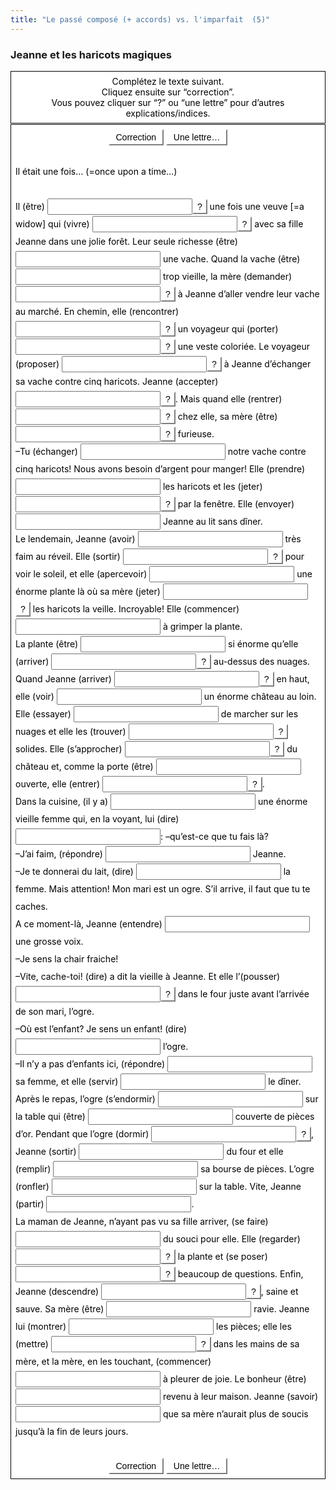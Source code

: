 ```yaml
---
title: "Le passé composé (+ accords) vs. l'imparfait  (5)"
---
```


### Jeanne et les haricots magiques

<body onload="StartUp()" id="TheBody">


<div id="InstructionsDiv" class="StdDiv">
  <div id="Instructions">Compl&#x00e9;tez le texte suivant. <br>Cliquez ensuite sur "correction". <br>Vous pouvez cliquer sur "?" ou "une lettre" pour d'autres explications/indices.</div>
</div>



<div id="MainDiv" class="StdDiv">


<button id="CheckButton1" class="FuncButton" onmouseover="FuncBtnOver(this)" onfocus="FuncBtnOver(this)" onmouseout="FuncBtnOut(this)" onblur="FuncBtnOut(this)" onmousedown="FuncBtnDown(this)" onmouseup="FuncBtnOut(this)" onclick="CheckAnswers()">&nbsp;Correction&nbsp;</button>


<button class="FuncButton" onmouseover="FuncBtnOver(this)" onfocus="FuncBtnOver(this)" onmouseout="FuncBtnOut(this)" onblur="FuncBtnOut(this)" onmousedown="FuncBtnDown(this)" onmouseup="FuncBtnOut(this)" onclick="ShowHint()">&nbsp;Une lettre...&nbsp;</button>


 
 
<div id="ClozeDiv">
<form id="Cloze" method="post" action="" onsubmit="return false;">
<div class="ClozeBody">
Il &#x00e9;tait une fois&#x2026; (=once upon a time&#x2026;)<br /><br />Il (&#x00ea;tre) <span class="GapSpan" id="GapSpan0"><input type="text" class="GapBox" id="Gap0" onfocus="TrackFocus(0)" onblur="LeaveGap()" size="24" ></input><button style="line-height: 1.0" class="FuncButton" onfocus="FuncBtnOver(this)" onblur="FuncBtnOut(this)" onmouseover="FuncBtnOver(this)" onmouseout="FuncBtnOut(this)" onmousedown="FuncBtnDown(this)" onmouseup="FuncBtnOut(this)" onclick="ShowClue(0)">?</button></span> une fois une veuve [=a widow] qui (vivre) <span class="GapSpan" id="GapSpan1"><input type="text" class="GapBox" id="Gap1" onfocus="TrackFocus(1)" onblur="LeaveGap()" size="24" ></input><button style="line-height: 1.0" class="FuncButton" onfocus="FuncBtnOver(this)" onblur="FuncBtnOut(this)" onmouseover="FuncBtnOver(this)" onmouseout="FuncBtnOut(this)" onmousedown="FuncBtnDown(this)" onmouseup="FuncBtnOut(this)" onclick="ShowClue(1)">?</button></span> avec sa fille Jeanne dans une jolie for&#x00ea;t. Leur seule richesse (&#x00ea;tre) <span class="GapSpan" id="GapSpan2"><input type="text" class="GapBox" id="Gap2" onfocus="TrackFocus(2)" onblur="LeaveGap()" size="24" ></input></span> une vache. Quand la vache (&#x00ea;tre) <span class="GapSpan" id="GapSpan3"><input type="text" class="GapBox" id="Gap3" onfocus="TrackFocus(3)" onblur="LeaveGap()" size="24" ></input></span> trop vieille, la m&#x00e8;re (demander) <span class="GapSpan" id="GapSpan4"><input type="text" class="GapBox" id="Gap4" onfocus="TrackFocus(4)" onblur="LeaveGap()" size="24" ></input><button style="line-height: 1.0" class="FuncButton" onfocus="FuncBtnOver(this)" onblur="FuncBtnOut(this)" onmouseover="FuncBtnOver(this)" onmouseout="FuncBtnOut(this)" onmousedown="FuncBtnDown(this)" onmouseup="FuncBtnOut(this)" onclick="ShowClue(4)">?</button></span> &#x00e0; Jeanne d&#x2019;aller vendre leur vache au march&#x00e9;. En chemin, elle (rencontrer) <span class="GapSpan" id="GapSpan5"><input type="text" class="GapBox" id="Gap5" onfocus="TrackFocus(5)" onblur="LeaveGap()" size="24" ></input><button style="line-height: 1.0" class="FuncButton" onfocus="FuncBtnOver(this)" onblur="FuncBtnOut(this)" onmouseover="FuncBtnOver(this)" onmouseout="FuncBtnOut(this)" onmousedown="FuncBtnDown(this)" onmouseup="FuncBtnOut(this)" onclick="ShowClue(5)">?</button></span> un voyageur qui (porter) <span class="GapSpan" id="GapSpan6"><input type="text" class="GapBox" id="Gap6" onfocus="TrackFocus(6)" onblur="LeaveGap()" size="24" ></input><button style="line-height: 1.0" class="FuncButton" onfocus="FuncBtnOver(this)" onblur="FuncBtnOut(this)" onmouseover="FuncBtnOver(this)" onmouseout="FuncBtnOut(this)" onmousedown="FuncBtnDown(this)" onmouseup="FuncBtnOut(this)" onclick="ShowClue(6)">?</button></span> une veste colori&#x00e9;e. Le voyageur (proposer) <span class="GapSpan" id="GapSpan7"><input type="text" class="GapBox" id="Gap7" onfocus="TrackFocus(7)" onblur="LeaveGap()" size="24" ></input><button style="line-height: 1.0" class="FuncButton" onfocus="FuncBtnOver(this)" onblur="FuncBtnOut(this)" onmouseover="FuncBtnOver(this)" onmouseout="FuncBtnOut(this)" onmousedown="FuncBtnDown(this)" onmouseup="FuncBtnOut(this)" onclick="ShowClue(7)">?</button></span> &#x00e0; Jeanne d'&#x00e9;changer sa vache contre cinq haricots. Jeanne (accepter) <span class="GapSpan" id="GapSpan8"><input type="text" class="GapBox" id="Gap8" onfocus="TrackFocus(8)" onblur="LeaveGap()" size="24" ></input><button style="line-height: 1.0" class="FuncButton" onfocus="FuncBtnOver(this)" onblur="FuncBtnOut(this)" onmouseover="FuncBtnOver(this)" onmouseout="FuncBtnOut(this)" onmousedown="FuncBtnDown(this)" onmouseup="FuncBtnOut(this)" onclick="ShowClue(8)">?</button></span>. Mais quand elle (rentrer) <span class="GapSpan" id="GapSpan9"><input type="text" class="GapBox" id="Gap9" onfocus="TrackFocus(9)" onblur="LeaveGap()" size="24" ></input><button style="line-height: 1.0" class="FuncButton" onfocus="FuncBtnOver(this)" onblur="FuncBtnOut(this)" onmouseover="FuncBtnOver(this)" onmouseout="FuncBtnOut(this)" onmousedown="FuncBtnDown(this)" onmouseup="FuncBtnOut(this)" onclick="ShowClue(9)">?</button></span> chez elle, sa m&#x00e8;re (&#x00ea;tre) <span class="GapSpan" id="GapSpan10"><input type="text" class="GapBox" id="Gap10" onfocus="TrackFocus(10)" onblur="LeaveGap()" size="24" ></input><button style="line-height: 1.0" class="FuncButton" onfocus="FuncBtnOver(this)" onblur="FuncBtnOut(this)" onmouseover="FuncBtnOver(this)" onmouseout="FuncBtnOut(this)" onmousedown="FuncBtnDown(this)" onmouseup="FuncBtnOut(this)" onclick="ShowClue(10)">?</button></span> furieuse. <br />--Tu (&#x00e9;changer) <span class="GapSpan" id="GapSpan11"><input type="text" class="GapBox" id="Gap11" onfocus="TrackFocus(11)" onblur="LeaveGap()" size="24" ></input></span> notre vache contre cinq haricots! Nous avons besoin d'argent pour manger! Elle (prendre) <span class="GapSpan" id="GapSpan12"><input type="text" class="GapBox" id="Gap12" onfocus="TrackFocus(12)" onblur="LeaveGap()" size="24" ></input></span> les haricots et les (jeter) <span class="GapSpan" id="GapSpan13"><input type="text" class="GapBox" id="Gap13" onfocus="TrackFocus(13)" onblur="LeaveGap()" size="24" ></input><button style="line-height: 1.0" class="FuncButton" onfocus="FuncBtnOver(this)" onblur="FuncBtnOut(this)" onmouseover="FuncBtnOver(this)" onmouseout="FuncBtnOut(this)" onmousedown="FuncBtnDown(this)" onmouseup="FuncBtnOut(this)" onclick="ShowClue(13)">?</button></span> par la fen&#x00ea;tre. Elle (envoyer) <span class="GapSpan" id="GapSpan14"><input type="text" class="GapBox" id="Gap14" onfocus="TrackFocus(14)" onblur="LeaveGap()" size="24" ></input></span> Jeanne au lit sans d&#x00ee;ner. <br />Le lendemain, Jeanne (avoir) <span class="GapSpan" id="GapSpan15"><input type="text" class="GapBox" id="Gap15" onfocus="TrackFocus(15)" onblur="LeaveGap()" size="24" ></input></span> tr&#x00e8;s faim au r&#x00e9;veil. Elle (sortir) <span class="GapSpan" id="GapSpan16"><input type="text" class="GapBox" id="Gap16" onfocus="TrackFocus(16)" onblur="LeaveGap()" size="24" ></input><button style="line-height: 1.0" class="FuncButton" onfocus="FuncBtnOver(this)" onblur="FuncBtnOut(this)" onmouseover="FuncBtnOver(this)" onmouseout="FuncBtnOut(this)" onmousedown="FuncBtnDown(this)" onmouseup="FuncBtnOut(this)" onclick="ShowClue(16)">?</button></span> pour voir le soleil, et elle (apercevoir) <span class="GapSpan" id="GapSpan17"><input type="text" class="GapBox" id="Gap17" onfocus="TrackFocus(17)" onblur="LeaveGap()" size="24" ></input></span> une &#x00e9;norme plante l&#x00e0; o&#x00f9; sa m&#x00e8;re (jeter) <span class="GapSpan" id="GapSpan18"><input type="text" class="GapBox" id="Gap18" onfocus="TrackFocus(18)" onblur="LeaveGap()" size="24" ></input><button style="line-height: 1.0" class="FuncButton" onfocus="FuncBtnOver(this)" onblur="FuncBtnOut(this)" onmouseover="FuncBtnOver(this)" onmouseout="FuncBtnOut(this)" onmousedown="FuncBtnDown(this)" onmouseup="FuncBtnOut(this)" onclick="ShowClue(18)">?</button></span> les haricots la veille. Incroyable! Elle (commencer) <span class="GapSpan" id="GapSpan19"><input type="text" class="GapBox" id="Gap19" onfocus="TrackFocus(19)" onblur="LeaveGap()" size="24" ></input></span> &#x00e0; grimper la plante.<br />La plante (&#x00ea;tre) <span class="GapSpan" id="GapSpan20"><input type="text" class="GapBox" id="Gap20" onfocus="TrackFocus(20)" onblur="LeaveGap()" size="24" ></input></span> si &#x00e9;norme qu'elle (arriver) <span class="GapSpan" id="GapSpan21"><input type="text" class="GapBox" id="Gap21" onfocus="TrackFocus(21)" onblur="LeaveGap()" size="24" ></input><button style="line-height: 1.0" class="FuncButton" onfocus="FuncBtnOver(this)" onblur="FuncBtnOut(this)" onmouseover="FuncBtnOver(this)" onmouseout="FuncBtnOut(this)" onmousedown="FuncBtnDown(this)" onmouseup="FuncBtnOut(this)" onclick="ShowClue(21)">?</button></span> au-dessus des nuages. Quand Jeanne (arriver) <span class="GapSpan" id="GapSpan22"><input type="text" class="GapBox" id="Gap22" onfocus="TrackFocus(22)" onblur="LeaveGap()" size="24" ></input><button style="line-height: 1.0" class="FuncButton" onfocus="FuncBtnOver(this)" onblur="FuncBtnOut(this)" onmouseover="FuncBtnOver(this)" onmouseout="FuncBtnOut(this)" onmousedown="FuncBtnDown(this)" onmouseup="FuncBtnOut(this)" onclick="ShowClue(22)">?</button></span> en haut, elle (voir) <span class="GapSpan" id="GapSpan23"><input type="text" class="GapBox" id="Gap23" onfocus="TrackFocus(23)" onblur="LeaveGap()" size="24" ></input></span> un &#x00e9;norme ch&#x00e2;teau au loin. Elle (essayer) <span class="GapSpan" id="GapSpan24"><input type="text" class="GapBox" id="Gap24" onfocus="TrackFocus(24)" onblur="LeaveGap()" size="24" ></input></span> de marcher sur les nuages et elle les (trouver) <span class="GapSpan" id="GapSpan25"><input type="text" class="GapBox" id="Gap25" onfocus="TrackFocus(25)" onblur="LeaveGap()" size="24" ></input><button style="line-height: 1.0" class="FuncButton" onfocus="FuncBtnOver(this)" onblur="FuncBtnOut(this)" onmouseover="FuncBtnOver(this)" onmouseout="FuncBtnOut(this)" onmousedown="FuncBtnDown(this)" onmouseup="FuncBtnOut(this)" onclick="ShowClue(25)">?</button></span> solides. Elle (s'approcher) <span class="GapSpan" id="GapSpan26"><input type="text" class="GapBox" id="Gap26" onfocus="TrackFocus(26)" onblur="LeaveGap()" size="24" ></input><button style="line-height: 1.0" class="FuncButton" onfocus="FuncBtnOver(this)" onblur="FuncBtnOut(this)" onmouseover="FuncBtnOver(this)" onmouseout="FuncBtnOut(this)" onmousedown="FuncBtnDown(this)" onmouseup="FuncBtnOut(this)" onclick="ShowClue(26)">?</button></span> du ch&#x00e2;teau et, comme la porte (&#x00ea;tre) <span class="GapSpan" id="GapSpan27"><input type="text" class="GapBox" id="Gap27" onfocus="TrackFocus(27)" onblur="LeaveGap()" size="24" ></input></span> ouverte, elle (entrer) <span class="GapSpan" id="GapSpan28"><input type="text" class="GapBox" id="Gap28" onfocus="TrackFocus(28)" onblur="LeaveGap()" size="24" ></input><button style="line-height: 1.0" class="FuncButton" onfocus="FuncBtnOver(this)" onblur="FuncBtnOut(this)" onmouseover="FuncBtnOver(this)" onmouseout="FuncBtnOut(this)" onmousedown="FuncBtnDown(this)" onmouseup="FuncBtnOut(this)" onclick="ShowClue(28)">?</button></span>.<br />Dans la cuisine, (il y a) <span class="GapSpan" id="GapSpan29"><input type="text" class="GapBox" id="Gap29" onfocus="TrackFocus(29)" onblur="LeaveGap()" size="24" ></input></span> une &#x00e9;norme vieille femme qui, en la voyant, lui (dire) <span class="GapSpan" id="GapSpan30"><input type="text" class="GapBox" id="Gap30" onfocus="TrackFocus(30)" onblur="LeaveGap()" size="24" ></input></span>: --qu'est-ce que tu fais l&#x00e0;? <br />--J'ai faim, (r&#x00e9;pondre) <span class="GapSpan" id="GapSpan31"><input type="text" class="GapBox" id="Gap31" onfocus="TrackFocus(31)" onblur="LeaveGap()" size="24" ></input></span> Jeanne.<br />--Je te donnerai du lait, (dire) <span class="GapSpan" id="GapSpan32"><input type="text" class="GapBox" id="Gap32" onfocus="TrackFocus(32)" onblur="LeaveGap()" size="24" ></input></span> la femme. Mais attention! Mon mari est un ogre. S'il arrive, il faut que tu te caches.<br />A ce moment-l&#x00e0;, Jeanne (entendre) <span class="GapSpan" id="GapSpan33"><input type="text" class="GapBox" id="Gap33" onfocus="TrackFocus(33)" onblur="LeaveGap()" size="24" ></input></span> une grosse voix. <br />--Je sens la chair fraiche!<br />--Vite, cache-toi! (dire) a dit la vieille &#x00e0; Jeanne. Et elle l'(pousser) <span class="GapSpan" id="GapSpan34"><input type="text" class="GapBox" id="Gap34" onfocus="TrackFocus(34)" onblur="LeaveGap()" size="24" ></input><button style="line-height: 1.0" class="FuncButton" onfocus="FuncBtnOver(this)" onblur="FuncBtnOut(this)" onmouseover="FuncBtnOver(this)" onmouseout="FuncBtnOut(this)" onmousedown="FuncBtnDown(this)" onmouseup="FuncBtnOut(this)" onclick="ShowClue(34)">?</button></span> dans le four juste avant l'arriv&#x00e9;e de son mari, l'ogre.<br />--O&#x00f9; est l'enfant? Je sens un enfant! (dire) <span class="GapSpan" id="GapSpan35"><input type="text" class="GapBox" id="Gap35" onfocus="TrackFocus(35)" onblur="LeaveGap()" size="24" ></input></span> l'ogre. <br />--Il n'y a pas d'enfants ici, (r&#x00e9;pondre) <span class="GapSpan" id="GapSpan36"><input type="text" class="GapBox" id="Gap36" onfocus="TrackFocus(36)" onblur="LeaveGap()" size="24" ></input></span> sa femme, et elle (servir) <span class="GapSpan" id="GapSpan37"><input type="text" class="GapBox" id="Gap37" onfocus="TrackFocus(37)" onblur="LeaveGap()" size="24" ></input></span> le d&#x00ee;ner. Apr&#x00e8;s le repas, l'ogre (s'endormir) <span class="GapSpan" id="GapSpan38"><input type="text" class="GapBox" id="Gap38" onfocus="TrackFocus(38)" onblur="LeaveGap()" size="24" ></input></span> sur la table qui (&#x00ea;tre) <span class="GapSpan" id="GapSpan39"><input type="text" class="GapBox" id="Gap39" onfocus="TrackFocus(39)" onblur="LeaveGap()" size="24" ></input></span> couverte de pi&#x00e8;ces d'or. Pendant que l'ogre (dormir) <span class="GapSpan" id="GapSpan40"><input type="text" class="GapBox" id="Gap40" onfocus="TrackFocus(40)" onblur="LeaveGap()" size="24" ></input><button style="line-height: 1.0" class="FuncButton" onfocus="FuncBtnOver(this)" onblur="FuncBtnOut(this)" onmouseover="FuncBtnOver(this)" onmouseout="FuncBtnOut(this)" onmousedown="FuncBtnDown(this)" onmouseup="FuncBtnOut(this)" onclick="ShowClue(40)">?</button></span>, Jeanne (sortir) <span class="GapSpan" id="GapSpan41"><input type="text" class="GapBox" id="Gap41" onfocus="TrackFocus(41)" onblur="LeaveGap()" size="24" ></input></span> du four et elle (remplir) <span class="GapSpan" id="GapSpan42"><input type="text" class="GapBox" id="Gap42" onfocus="TrackFocus(42)" onblur="LeaveGap()" size="24" ></input></span> sa bourse de pi&#x00e8;ces. L'ogre (ronfler) <span class="GapSpan" id="GapSpan43"><input type="text" class="GapBox" id="Gap43" onfocus="TrackFocus(43)" onblur="LeaveGap()" size="24" ></input></span> sur la table. Vite, Jeanne (partir) <span class="GapSpan" id="GapSpan44"><input type="text" class="GapBox" id="Gap44" onfocus="TrackFocus(44)" onblur="LeaveGap()" size="24" ></input></span>.<br />La maman de Jeanne, n'ayant pas vu sa fille arriver, (se faire) <span class="GapSpan" id="GapSpan45"><input type="text" class="GapBox" id="Gap45" onfocus="TrackFocus(45)" onblur="LeaveGap()" size="24" ></input></span> du souci pour elle. Elle (regarder) <span class="GapSpan" id="GapSpan46"><input type="text" class="GapBox" id="Gap46" onfocus="TrackFocus(46)" onblur="LeaveGap()" size="24" ></input><button style="line-height: 1.0" class="FuncButton" onfocus="FuncBtnOver(this)" onblur="FuncBtnOut(this)" onmouseover="FuncBtnOver(this)" onmouseout="FuncBtnOut(this)" onmousedown="FuncBtnDown(this)" onmouseup="FuncBtnOut(this)" onclick="ShowClue(46)">?</button></span> la plante et (se poser) <span class="GapSpan" id="GapSpan47"><input type="text" class="GapBox" id="Gap47" onfocus="TrackFocus(47)" onblur="LeaveGap()" size="24" ></input><button style="line-height: 1.0" class="FuncButton" onfocus="FuncBtnOver(this)" onblur="FuncBtnOut(this)" onmouseover="FuncBtnOver(this)" onmouseout="FuncBtnOut(this)" onmousedown="FuncBtnDown(this)" onmouseup="FuncBtnOut(this)" onclick="ShowClue(47)">?</button></span> beaucoup de questions. Enfin, Jeanne (descendre) <span class="GapSpan" id="GapSpan48"><input type="text" class="GapBox" id="Gap48" onfocus="TrackFocus(48)" onblur="LeaveGap()" size="24" ></input><button style="line-height: 1.0" class="FuncButton" onfocus="FuncBtnOver(this)" onblur="FuncBtnOut(this)" onmouseover="FuncBtnOver(this)" onmouseout="FuncBtnOut(this)" onmousedown="FuncBtnDown(this)" onmouseup="FuncBtnOut(this)" onclick="ShowClue(48)">?</button></span>, saine et sauve. Sa m&#x00e8;re (&#x00ea;tre) <span class="GapSpan" id="GapSpan49"><input type="text" class="GapBox" id="Gap49" onfocus="TrackFocus(49)" onblur="LeaveGap()" size="24" ></input></span> ravie. Jeanne lui (montrer) <span class="GapSpan" id="GapSpan50"><input type="text" class="GapBox" id="Gap50" onfocus="TrackFocus(50)" onblur="LeaveGap()" size="24" ></input></span> les pi&#x00e8;ces; elle les (mettre) <span class="GapSpan" id="GapSpan51"><input type="text" class="GapBox" id="Gap51" onfocus="TrackFocus(51)" onblur="LeaveGap()" size="24" ></input><button style="line-height: 1.0" class="FuncButton" onfocus="FuncBtnOver(this)" onblur="FuncBtnOut(this)" onmouseover="FuncBtnOver(this)" onmouseout="FuncBtnOut(this)" onmousedown="FuncBtnDown(this)" onmouseup="FuncBtnOut(this)" onclick="ShowClue(51)">?</button></span> dans les mains de sa m&#x00e8;re, et la m&#x00e8;re, en les touchant, (commencer) <span class="GapSpan" id="GapSpan52"><input type="text" class="GapBox" id="Gap52" onfocus="TrackFocus(52)" onblur="LeaveGap()" size="24" ></input></span> &#x00e0; pleurer de joie. Le bonheur (&#x00ea;tre) <span class="GapSpan" id="GapSpan53"><input type="text" class="GapBox" id="Gap53" onfocus="TrackFocus(53)" onblur="LeaveGap()" size="24" ></input></span> revenu &#x00e0; leur maison. Jeanne (savoir) <span class="GapSpan" id="GapSpan54"><input type="text" class="GapBox" id="Gap54" onfocus="TrackFocus(54)" onblur="LeaveGap()" size="24" ></input></span> que sa m&#x00e8;re n'aurait plus de soucis jusqu'&#x00e0; la fin de leurs jours. <br />

</div>
</form>
</div>


<div class="Keypad" id="CharacterKeypad">
<button onclick="TypeChars('\u00e0'); return false;">&#x00e0;</button><button onclick="TypeChars(' '); return false;"> </button><button onclick="TypeChars('\u00e7'); return false;">&#x00e7;</button><button onclick="TypeChars(' '); return false;"> </button><button onclick="TypeChars('\u00e9'); return false;">&#x00e9;</button><button onclick="TypeChars(' '); return false;"> </button><button onclick="TypeChars('\u00ea'); return false;">&#x00ea;</button><button onclick="TypeChars(' '); return false;"> </button><button onclick="TypeChars('\u00e8'); return false;">&#x00e8;</button><button onclick="TypeChars(' '); return false;"> </button><button onclick="TypeChars('\u00eb'); return false;">&#x00eb;</button><button onclick="TypeChars(' '); return false;"> </button><button onclick="TypeChars('\u00f9'); return false;">&#x00f9;</button><button onclick="TypeChars(' '); return false;"> </button><button onclick="TypeChars('\u00f4'); return false;">&#x00f4;</button><button onclick="TypeChars(' '); return false;"> </button><button onclick="TypeChars('\u00c0'); return false;">&#x00c0;</button><button onclick="TypeChars(' '); return false;"> </button><button onclick="TypeChars('\u00c7'); return false;">&#x00c7;</button><button onclick="TypeChars(' '); return false;"> </button><button onclick="TypeChars('\u00c9'); return false;">&#x00c9;</button><button onclick="TypeChars(' '); return false;"> </button><button onclick="TypeChars('\u00ca'); return false;">&#x00ca;</button>

</div>


<button id="CheckButton2" class="FuncButton" onmouseover="FuncBtnOver(this)" onfocus="FuncBtnOver(this)" onmouseout="FuncBtnOut(this)" onblur="FuncBtnOut(this)" onmousedown="FuncBtnDown(this)" onmouseup="FuncBtnOut(this)" onclick="CheckAnswers()">&nbsp;Correction&nbsp;</button>


<button class="FuncButton" onmouseover="FuncBtnOver(this)" onfocus="FuncBtnOver(this)" onmouseout="FuncBtnOut(this)" onblur="FuncBtnOut(this)" onmousedown="FuncBtnDown(this)" onmouseup="FuncBtnOut(this)" onclick="ShowHint()">&nbsp;Une lettre...&nbsp;</button>


</div>



<div class="Feedback" id="FeedbackDiv">
<div class="FeedbackText" id="FeedbackContent"></div>

<button id="FeedbackOKButton" class="FuncButton" onfocus="FuncBtnOver(this)" onblur="FuncBtnOut(this)" onmouseover="FuncBtnOver(this)" onmouseout="FuncBtnOut(this)" onmousedown="FuncBtnDown(this)" onmouseup="FuncBtnOut(this)" onclick="HideFeedback(); return false;">&nbsp;OK&nbsp;</button>
</div>

<!-- BeginBottomNavButtons -->



<!-- EndBottomNavButtons -->

<!-- BeginSubmissionForm -->

<!-- EndSubmissionForm -->

</body>

<!-- Made with executable version Java Hot Potatoes Beta 6.1.0.2 -->

<!-- The following insertion allows you to add your own code directly to this head tag from the configuration screen -->



<style type="text/css">


/* This is the CSS stylesheet used in the exercise. */
/* Elements in square brackets are replaced by data based on configuration settings when the exercise is built. */

/* BeginCorePageCSS */

/* Made with executable version Java Hot Potatoes 6.1.0.2 */


/* Hack to hide a nested Quicktime player from IE, which can't handle it. */
* html object.MediaPlayerNotForIE {
	display: none;
}


p{
	text-align: left;
	margin: 0px;
	font-size: 100%;
}

table,div,span,td{
	font-size: 100%;
	color: #000000;
}

div.Titles{
	padding: 0.5em;;
	text-align: center;
	color: #000000;
}

button{
	font-family: Geneva,Arial;
	font-size: 100%;
	display: inline;
}

.ExerciseTitle{
	font-size: 140%;
	color: #000000;
}

.ExerciseSubtitle{
	font-size: 120%;
	color: #000000;
}

div.StdDiv{
	background-color: #ffffff;
	text-align: center;
	font-size: 100%;
	color: #000000;
	padding: 0.5em;
	border-style: solid;
	border-width: 1px 1px 1px 1px;
	border-color: #000000;
	margin-bottom: 1px;
}

/* EndCorePageCSS */

.RTLText{
	text-align: right;
	font-size: 150%;
	direction: rtl;
	font-family: "Simplified Arabic", "Traditional Arabic", "Times New Roman", Geneva,Arial; 
}

.CentredRTLText{
	text-align: center;
	font-size: 150%;
	direction: rtl;
	font-family: "Simplified Arabic", "Traditional Arabic", "Times New Roman", Geneva,Arial; 
}

button p.RTLText{
	text-align: center;
}

.RTLGapBox{
	text-align: right;
	font-size: 150%;
	direction: rtl;
	font-family: "Times New Roman", Geneva,Arial;
}

.Guess{
	font-weight: bold;
}

.CorrectAnswer{
	font-weight: bold;
}

div#Timer{
	padding: 0.25em;
	margin-left: auto;
	margin-right: auto;
	text-align: center;
	color: #000000;
}

span#TimerText{
	padding: 0.25em;
	border-width: 1px;
	border-style: solid;
	font-weight: bold;
	display: none;
	color: #000000;
}

span.Instructions{

}

div.ExerciseText{

}

.FeedbackText, .FeedbackText span.CorrectAnswer, .FeedbackText span.Guess, .FeedbackText span.Answer{
	color: #000000;
}

.LeftItem{
	font-size: 100%;
	color: #000000;
	text-align: left;
}

.RightItem{
	font-weight: bold;
	font-size: 100%;
	color: #000000;
}

span.CorrectMark{

}

input, textarea{
	font-family: Geneva,Arial;
	font-size: 120%;
}

select{
	font-size: 100%;
}

div.Feedback {
	background-color: #ffffff;
	left: 33%;
	width: 34%;
	top: 33%;
	z-index: 1;
	border-style: solid;
	border-width: 1px;
	padding: 5px;
	text-align: center;
	color: #000000;
	position: absolute;
	display: none;
	font-size: 100%;
}




div.ExerciseDiv{
	color: #000000;
}

/* JMatch flashcard styles */
table.FlashcardTable{
	background-color: transparent;
	color: #000000;
	border-color: #000000;
	margin-left: 5%;
	margin-right: 5%;
	margin-top: 2em;
	margin-bottom: 2em;
	width: 90%;
	position: relative;
	text-align: center;
	padding: 0px;
}

table.FlashcardTable tr{
	border-style: none;
	margin: 0px;
	padding: 0px;
	background-color: #ffffff;
}

table.FlashcardTable td.Showing{
	font-size: 140%;
	text-align: center;
	width: 50%;
	display: table-cell;
	padding: 2em;
	margin: 0px;
	border-style: solid;
	border-width: 1px;
	color: #000000;
	background-color: #ffffff;
}

table.FlashcardTable td.Hidden{
	display: none;
}

/* JMix styles */
div#SegmentDiv{
	margin-top: 2em;
	margin-bottom: 2em;
	text-align: center;
}

a.ExSegment{
	font-size: 120%;
	font-weight: bold;
	text-decoration: none;
	color: #000000;
}

span.RemainingWordList{
	font-style: italic;
}

div.DropLine {
	position: absolute;
	text-align: center;
	border-bottom-style: solid;
	border-bottom-width: 1px;
	border-bottom-color: #000000;
	width: 80%;
}

/* JCloze styles */

.ClozeWordList{
	text-align: center;
	font-weight: bold;
}

div.ClozeBody{
	text-align: left;
	margin-top: 2em;
	margin-bottom: 2em;
	line-height: 2.0
}

span.GapSpan{
	font-weight: bold;
}

/* JCross styles */

table.CrosswordGrid{
	margin: auto auto 1em auto;
	border-collapse: collapse;
	padding: 0px;
	background-color: #000000;
}

table.CrosswordGrid tbody tr td{
	width: 1.5em;
	height: 1.5em;
	text-align: center;
	vertical-align: middle;
	font-size: 140%;
	padding: 1px;
	margin: 0px;
	border-style: solid;
	border-width: 1px;
	border-color: #000000;
	color: #000000;
}

table.CrosswordGrid span{
	color: #000000;
}

table.CrosswordGrid td.BlankCell{
	background-color: #000000;
	color: #000000;
}

table.CrosswordGrid td.LetterOnlyCell{
	text-align: center;
	vertical-align: middle;
	background-color: #ffffff;
	color: #000000;
	font-weight: bold;
}

table.CrosswordGrid td.NumLetterCell{
	text-align: left;
	vertical-align: top;
	background-color: #ffffff;
	color: #000000;
	padding: 1px;
	font-weight: bold;
}

.NumLetterCellText{
	cursor: pointer;
	color: #000000;
}

.GridNum{
	vertical-align: super;
	font-size: 66%;
	font-weight: bold;
	text-decoration: none;
	color: #000000;
}

.GridNum:hover, .GridNum:visited{
	color: #000000;
}

table#Clues{
	margin: auto;
	vertical-align: top;
}

table#Clues td{
	vertical-align: top;
}

table.ClueList{
  margin: auto;
}

td.ClueNum{
	text-align: right;
	font-weight: bold;
	vertical-align: top;
}

td.Clue{
	text-align: left;
}

div#ClueEntry{
	text-align: left;
	margin-bottom: 1em;
}

/* Keypad styles */

div.Keypad{
	text-align: center;
	display: none; /* initially hidden, shown if needed */
	margin-bottom: 0.5em;
}

div.Keypad button{
	font-family: Geneva,Arial;
	font-size: 120%;
	background-color: #ffffff;
	color: #000000;
	width: 2em;
}

/* JQuiz styles */

div.QuestionNavigation{
	text-align: center;
}

.QNum{
	margin: 0em 1em 0.5em 1em;
	font-weight: bold;
	vertical-align: middle;
}

textarea{
	font-family: Geneva,Arial;
}

.QuestionText{
	text-align: left;
	margin: 0px;
	font-size: 100%;
}

.Answer{
	font-size: 120%;
	letter-spacing: 0.1em;
}

.PartialAnswer{
	font-size: 120%;
	letter-spacing: 0.1em;
	color: #000000;
}

.Highlight{
	color: #000000;
	background-color: #ffff00;
	font-weight: bold;
	font-size: 120%;
}

ol.QuizQuestions{
	text-align: left;
	list-style-type: none;
}

li.QuizQuestion{
	padding: 1em;
	border-style: solid;
	border-width: 0px 0px 1px 0px;
}

ol.MCAnswers{
	text-align: left;
	list-style-type: upper-alpha;
	padding: 1em;
}

ol.MCAnswers li{
	margin-bottom: 1em;
}

ol.MSelAnswers{
	text-align: left;
	list-style-type: lower-alpha;
	padding: 1em;
}

div.ShortAnswer{
	padding: 1em;
}

.FuncButton {
	text-align: center;
	border-style: solid;

	border-left-color: #ffffff;
	border-top-color: #ffffff;
	border-right-color: #7f7f7f;
	border-bottom-color: #7f7f7f;
	color: #000000;
	background-color: #ffffff;

	border-width: 2px;
	padding: 3px 6px 3px 6px;
	cursor: pointer;
}

.FuncButtonUp {
	color: #ffffff;
	text-align: center;
	border-style: solid;

	border-left-color: #ffffff;
	border-top-color: #ffffff;
	border-right-color: #7f7f7f;
	border-bottom-color: #7f7f7f;

	background-color: #000000;
	color: #ffffff;
	border-width: 2px;
	padding: 3px 6px 3px 6px;
	cursor: pointer;
}

.FuncButtonDown {
	color: #ffffff;
	text-align: center;
	border-style: solid;

	border-left-color: #7f7f7f;
	border-top-color: #7f7f7f;
	border-right-color: #ffffff;
	border-bottom-color: #ffffff;
	background-color: #000000;
	color: #ffffff;

	border-width: 2px;
	padding: 3px 6px 3px 6px;
	cursor: pointer;
}

/*BeginNavBarStyle*/

div.NavButtonBar{
	background-color: #ffffff;
	text-align: center;
	margin: 2px 0px 2px 0px;
	clear: both;
	font-size: 100%;
}

.NavButton {
	border-style: solid;
	
	border-left-color: #ffffff;
	border-top-color: #ffffff;
	border-right-color: #7f7f7f;
	border-bottom-color: #7f7f7f;
	background-color: #ffffff;
	color: #000000;

	border-width: 2px;
	cursor: pointer;	
}

.NavButtonUp {
	border-style: solid;

	border-left-color: #ffffff;
	border-top-color: #ffffff;
	border-right-color: #7f7f7f;
	border-bottom-color: #7f7f7f;
	color: #ffffff;
	background-color: #000000;

	border-width: 2px;
	cursor: pointer;	
}

.NavButtonDown {
	border-style: solid;

	border-left-color: #7f7f7f;
	border-top-color: #7f7f7f;
	border-right-color: #ffffff;
	border-bottom-color: #ffffff;
	color: #ffffff;
	background-color: #000000;

	border-width: 2px;
	cursor: pointer;	
}

/*EndNavBarStyle*/

a{
	color: #0000ff;
}

a:visited{
	color: #ff00ff;
}

a:hover{
	color: #0000ff;
}

div.CardStyle {
	position: absolute;
	font-family: Geneva,Arial;
	font-size: 100%;
	padding: 5px;
	border-style: solid;
	border-width: 1px;
	color: #000000;
	background-color: #ffffff;
	left: -50px;
	top: -50px;
	overflow: visible;
}

.rtl{
	text-align: right;
	font-size: 140%;
}


</style>

<script type="text/javascript">

//<![CDATA[

<!--




function Client(){
//if not a DOM browser, hopeless
	this.min = false; if (document.getElementById){this.min = true;};

	this.ua = navigator.userAgent;
	this.name = navigator.appName;
	this.ver = navigator.appVersion;  

//Get data about the browser
	this.mac = (this.ver.indexOf('Mac') != -1);
	this.win = (this.ver.indexOf('Windows') != -1);

//Look for Gecko
	this.gecko = (this.ua.indexOf('Gecko') > 1);
	if (this.gecko){
		this.geckoVer = parseInt(this.ua.substring(this.ua.indexOf('Gecko')+6, this.ua.length));
		if (this.geckoVer < 20020000){this.min = false;}
	}
	
//Look for Firebird
	this.firebird = (this.ua.indexOf('Firebird') > 1);
	
//Look for Safari
	this.safari = (this.ua.indexOf('Safari') > 1);
	if (this.safari){
		this.gecko = false;
	}
	
//Look for IE
	this.ie = (this.ua.indexOf('MSIE') > 0);
	if (this.ie){
		this.ieVer = parseFloat(this.ua.substring(this.ua.indexOf('MSIE')+5, this.ua.length));
		if (this.ieVer < 5.5){this.min = false;}
	}
	
//Look for Opera
	this.opera = (this.ua.indexOf('Opera') > 0);
	if (this.opera){
		this.operaVer = parseFloat(this.ua.substring(this.ua.indexOf('Opera')+6, this.ua.length));
		if (this.operaVer < 7.04){this.min = false;}
	}
	if (this.min == false){
		alert('Your browser may not be able to handle this page.');
	}
	
//Special case for the horrible ie5mac
	this.ie5mac = (this.ie&&this.mac&&(this.ieVer<6));
}

var C = new Client();

//for (prop in C){
//	alert(prop + ': ' + C[prop]);
//}



//CODE FOR HANDLING NAV BUTTONS AND FUNCTION BUTTONS

//[strNavBarJS]
function NavBtnOver(Btn){
	if (Btn.className != 'NavButtonDown'){Btn.className = 'NavButtonUp';}
}

function NavBtnOut(Btn){
	Btn.className = 'NavButton';
}

function NavBtnDown(Btn){
	Btn.className = 'NavButtonDown';
}
//[/strNavBarJS]

function FuncBtnOver(Btn){
	if (Btn.className != 'FuncButtonDown'){Btn.className = 'FuncButtonUp';}
}

function FuncBtnOut(Btn){
	Btn.className = 'FuncButton';
}

function FuncBtnDown(Btn){
	Btn.className = 'FuncButtonDown';
}

function FocusAButton(){
	if (document.getElementById('CheckButton1') != null){
		document.getElementById('CheckButton1').focus();
	}
	else{
		if (document.getElementById('CheckButton2') != null){
			document.getElementById('CheckButton2').focus();
		}
		else{
			document.getElementsByTagName('button')[0].focus();
		}
	}
}




//CODE FOR HANDLING DISPLAY OF POPUP FEEDBACK BOX

var topZ = 1000;

function ShowMessage(Feedback){
	var Output = Feedback + '<br /><br />';
	document.getElementById('FeedbackContent').innerHTML = Output;
	var FDiv = document.getElementById('FeedbackDiv');
	topZ++;
	FDiv.style.zIndex = topZ;
	FDiv.style.top = TopSettingWithScrollOffset(30) + 'px';

	FDiv.style.display = 'block';

	ShowElements(false, 'input');
	ShowElements(false, 'select');
	ShowElements(false, 'object');
	ShowElements(true, 'object', 'FeedbackContent');

//Focus the OK button
	setTimeout("document.getElementById('FeedbackOKButton').focus()", 50);
	
//
}

function ShowElements(Show, TagName, ContainerToReverse){
// added third argument to allow objects in the feedback box to appear
//IE bug -- hide all the form elements that will show through the popup
//FF on Mac bug : doesn't redisplay objects whose visibility is set to visible
//unless the object's display property is changed

	//get container object (by Id passed in, or use document otherwise)
	TopNode = document.getElementById(ContainerToReverse);
	var Els;
	if (TopNode != null) {
		Els = TopNode.getElementsByTagName(TagName);
	} else {
		Els = document.getElementsByTagName(TagName);
	}

	for (var i=0; i<Els.length; i++){
		if (TagName == "object") {
			//manipulate object elements in all browsers
			if (Show == true){
				Els[i+0].style.visibility = 'visible';
				//get Mac FireFox to manipulate display, to force screen redraw
				if (C.mac && C.gecko) {Els[i+0].style.display = '';}
			}
			else{
				Els[i+0].style.visibility = 'hidden';
				if (C.mac && C.gecko) {Els[i+0].style.display = 'none';}
			}
		} 
		else {
			// tagName is either input or select (that is, Form Elements)
			// ie6 has a problem with Form elements, so manipulate those
			if (C.ie) {
				if (C.ieVer < 7) {
					if (Show == true){
						Els[i+0].style.visibility = 'visible';
					}
					else{
						Els[i+0].style.visibility = 'hidden';
					}
				}
			}
		}
	}
}



function HideFeedback(){
	document.getElementById('FeedbackDiv').style.display = 'none';
	ShowElements(true, 'input');
	ShowElements(true, 'select');
	ShowElements(true, 'object');
	if (Finished == true){
		Finish();
	}
}


//GENERAL UTILITY FUNCTIONS AND VARIABLES

//PAGE DIMENSION FUNCTIONS
function PageDim(){
//Get the page width and height
	this.W = 600;
	this.H = 400;
	this.W = document.getElementsByTagName('body')[0].clientWidth;
	this.H = document.getElementsByTagName('body')[0].clientHeight;
}

var pg = null;

function GetPageXY(El) {
	var XY = {x: 0, y: 0};
	while(El){
		XY.x += El.offsetLeft;
		XY.y += El.offsetTop;
		El = El.offsetParent;
	}
	return XY;
}

function GetScrollTop(){
	if (typeof(window.pageYOffset) == 'number'){
		return window.pageYOffset;
	}
	else{
		if ((document.body)&&(document.body.scrollTop)){
			return document.body.scrollTop;
		}
		else{
			if ((document.documentElement)&&(document.documentElement.scrollTop)){
				return document.documentElement.scrollTop;
			}
			else{
				return 0;
			}
		}
	}
}

function GetViewportHeight(){
	if (typeof window.innerHeight != 'undefined'){
		return window.innerHeight;
	}
	else{
		if (((typeof document.documentElement != 'undefined')&&(typeof document.documentElement.clientHeight !=
     'undefined'))&&(document.documentElement.clientHeight != 0)){
			return document.documentElement.clientHeight;
		}
		else{
			return document.getElementsByTagName('body')[0].clientHeight;
		}
	}
}

function TopSettingWithScrollOffset(TopPercent){
	var T = Math.floor(GetViewportHeight() * (TopPercent/100));
	return GetScrollTop() + T; 
}

//CODE FOR AVOIDING LOSS OF DATA WHEN BACKSPACE KEY INVOKES history.back()
var InTextBox = false;

function SuppressBackspace(e){ 
	if (InTextBox == true){return;}
	if (C.ie) {
		thisKey = window.event.keyCode;
	}
	else {
		thisKey = e.keyCode;
	}

	var Suppress = false;

	if (thisKey == 8) {
		Suppress = true;
	}

	if (Suppress == true){
		if (C.ie){
			window.event.returnValue = false;	
			window.event.cancelBubble = true;
		}
		else{
			e.preventDefault();
		}
	}
}

if (C.ie){
	document.attachEvent('onkeydown',SuppressBackspace);
	window.attachEvent('onkeydown',SuppressBackspace);
}
else{
	if (window.addEventListener){
		window.addEventListener('keypress',SuppressBackspace,false);
	}
}

function ReduceItems(InArray, ReduceToSize){
	var ItemToDump=0;
	var j=0;
	while (InArray.length > ReduceToSize){
		ItemToDump = Math.floor(InArray.length*Math.random());
		InArray.splice(ItemToDump, 1);
	}
}

function Shuffle(InArray){
	var Num;
	var Temp = new Array();
	var Len = InArray.length;

	var j = Len;

	for (var i=0; i<Len; i++){
		Temp[i+0] = InArray[i+0];
	}

	for (i=0; i<Len; i++){
		Num = Math.floor(j  *  Math.random());
		InArray[i+0] = Temp[Num];

		for (var k=Num; k < (j-1); k++) {
			Temp[k] = Temp[k+1];
		}
		j--;
	}
	return InArray;
}

function WriteToInstructions(Feedback) {
	document.getElementById('InstructionsDiv').innerHTML = Feedback;

}




function EscapeDoubleQuotes(InString){
	return InString.replace(/"/g, '&quot;')
}

function TrimString(InString){
        var x = 0;

        if (InString.length != 0) {
                while ((InString.charAt(InString.length - 1) == '\u0020') || (InString.charAt(InString.length - 1) == '\u000A') || (InString.charAt(InString.length - 1) == '\u000D')){
                        InString = InString.substring(0, InString.length - 1)
                }

                while ((InString.charAt(0) == '\u0020') || (InString.charAt(0) == '\u000A') || (InString.charAt(0) == '\u000D')){
                        InString = InString.substring(1, InString.length)
                }

                while (InString.indexOf('  ') != -1) {
                        x = InString.indexOf('  ')
                        InString = InString.substring(0, x) + InString.substring(x+1, InString.length)
                 }

                return InString;
        }

        else {
                return '';
        }
}

function FindLongest(InArray){
	if (InArray.length < 1){return -1;}

	var Longest = 0;
	for (var i=1; i<InArray.length; i++){
		if (InArray[i+0].length > InArray[Longest].length){
			Longest = i;
		}
	}
	return Longest;
}

//UNICODE CHARACTER FUNCTIONS
function IsCombiningDiacritic(CharNum){
	var Result = (((CharNum >= 0x0300)&&(CharNum <= 0x370))||((CharNum >= 0x20d0)&&(CharNum <= 0x20ff)));
	Result = Result || (((CharNum >= 0x3099)&&(CharNum <= 0x309a))||((CharNum >= 0xfe20)&&(CharNum <= 0xfe23)));
	return Result;
}

function IsCJK(CharNum){
	return ((CharNum >= 0x3000)&&(CharNum < 0xd800));
}

//SETUP FUNCTIONS
//BROWSER WILL REFILL TEXT BOXES FROM CACHE IF NOT PREVENTED
function ClearTextBoxes(){
	var NList = document.getElementsByTagName('input');
	for (var i=0; i<NList.length; i++){
		if ((NList[i+0].id.indexOf('Guess') > -1)||(NList[i+0].id.indexOf('Gap') > -1)){
			NList[i+0].value = '';
		}
		if (NList[i+0].id.indexOf('Chk') > -1){
			NList[i+0].checked = '';
		}
	}
}

//EXTENSION TO ARRAY OBJECT
function Array_IndexOf(Input){
	var Result = -1;
	for (var i=0; i<this.length; i++){
		if (this[i+0] == Input){
			Result = i;
		}
	}
	return Result;
}
Array.prototype.indexOf = Array_IndexOf;

//IE HAS RENDERING BUG WITH BOTTOM NAVBAR
function RemoveBottomNavBarForIE(){
	if ((C.ie)&&(document.getElementById('Reading') != null)){
		if (document.getElementById('BottomNavBar') != null){
			document.getElementById('TheBody').removeChild(document.getElementById('BottomNavBar'));
		}
	}
}




//HOTPOTNET-RELATED CODE

var HPNStartTime = (new Date()).getTime();
var SubmissionTimeout = 30000;
var Detail = ''; //Global that is used to submit tracking data

function Finish(){
//If there's a form, fill it out and submit it
	if (document.store != null){
		Frm = document.store;
		Frm.starttime.value = HPNStartTime;
		Frm.endtime.value = (new Date()).getTime();
		Frm.mark.value = Score;
		Frm.detail.value = Detail;
		Frm.submit();
	}
}





//JCLOZE CORE JAVASCRIPT CODE

function ItemState(){
	this.ClueGiven = false;
	this.HintsAndChecks = 0;
	this.MatchedAnswerLength = 0;
	this.ItemScore = 0;
	this.AnsweredCorrectly = false;
	this.Guesses = new Array();
	return this;
}

var Feedback = '';
var Correct = 'Bravo! Bien jou\u00e9.';
var Incorrect = 'Une partie de la r\u00e9ponse est correcte. Les r\u00e9ponses incorrectes ont \u00e9t\u00e9 laiss\u00e9es en place pour que vous les corrigiez.'; 
var GiveHint = 'La lettre suivante a \u00e9t\u00e9 ajout\u00e9e.';
var CaseSensitive = true;
var YourScoreIs = 'Pas mal!';
var Finished = false;
var Locked = false;
var Score = 0;
var CurrentWord = 0;
var Guesses = '';
var TimeOver = false;

I = new Array();
I=new Array();
I[0] = new Array();
I[0][1] = new Array();
I[0][1][0] = new Array();
I[0][1][0][0] = '\u00e9\u0074\u0061\u0069\u0074';
I[0][2] = '"Il \u00e9tait une fois" est une expression fixe.';
I[1] = new Array();
I[1][1] = new Array();
I[1][1][0] = new Array();
I[1][1][0][0] = '\u0076\u0069\u0076\u0061\u0069\u0074';
I[1][2] = 'C\'est une description d\'un \u00e9tat habituel.';
I[2] = new Array();
I[2][1] = new Array();
I[2][1][0] = new Array();
I[2][1][0][0] = '\u00e9\u0074\u0061\u0069\u0074';
I[2][2] = '';
I[3] = new Array();
I[3][1] = new Array();
I[3][1][0] = new Array();
I[3][1][0][0] = '\u00e9\u0074\u0061\u0069\u0074';
I[3][2] = '';
I[4] = new Array();
I[4][1] = new Array();
I[4][1][0] = new Array();
I[4][1][0][0] = '\u0061\u0020\u0064\u0065\u006d\u0061\u006e\u0064\u00e9';
I[4][2] = 'Voici l\'\u00e9v\u00e9nement qui commence la s\u00e9quence d\'actions de l\'histoire.';
I[5] = new Array();
I[5][1] = new Array();
I[5][1][0] = new Array();
I[5][1][0][0] = '\u0061\u0020\u0072\u0065\u006e\u0063\u006f\u006e\u0074\u0072\u00e9';
I[5][2] = '...et ensuite, un autre \u00e9v\u00e9nement...';
I[6] = new Array();
I[6][1] = new Array();
I[6][1][0] = new Array();
I[6][1][0][0] = '\u0070\u006f\u0072\u0074\u0061\u0069\u0074';
I[6][2] = 'voici une description.';
I[7] = new Array();
I[7][1] = new Array();
I[7][1][0] = new Array();
I[7][1][0][0] = '\u0061\u0020\u0070\u0072\u006f\u0070\u006f\u0073\u00e9';
I[7][2] = 'que s\'est-il pass\u00e9 ensuite? il a propos\u00e9...';
I[8] = new Array();
I[8][1] = new Array();
I[8][1][0] = new Array();
I[8][1][0][0] = '\u0061\u0020\u0061\u0063\u0063\u0065\u0070\u0074\u00e9';
I[8][2] = '...et ensuite...';
I[9] = new Array();
I[9][1] = new Array();
I[9][1][0] = new Array();
I[9][1][0][0] = '\u0065\u0073\u0074\u0020\u0072\u0065\u006e\u0074\u0072\u00e9\u0065';
I[9][2] = 'N\'oubliez pas l\'accord du participe pass\u00e9 avec le sujet (c\'est conjugu\u00e9 avec *\u00eatre*. ';
I[10] = new Array();
I[10][1] = new Array();
I[10][1][0] = new Array();
I[10][1][0][0] = '\u00e9\u0074\u0061\u0069\u0074';
I[10][2] = 'C\'est un \u00e9tat d\'esprit (une description).';
I[11] = new Array();
I[11][1] = new Array();
I[11][1][0] = new Array();
I[11][1][0][0] = '\u0061\u0073\u0020\u00e9\u0063\u0068\u0061\u006e\u0067\u00e9';
I[11][2] = '';
I[12] = new Array();
I[12][1] = new Array();
I[12][1][0] = new Array();
I[12][1][0][0] = '\u0061\u0020\u0070\u0072\u0069\u0073';
I[12][2] = '';
I[13] = new Array();
I[13][1] = new Array();
I[13][1][0] = new Array();
I[13][1][0][0] = '\u0061\u0020\u006a\u0065\u0074\u00e9\u0073';
I[13][2] = 'Attention! Il y a un objet direct qui pr\u00e9c\u00e8de ici, et le verbe est conjugu\u00e9 avec *avoir*; alors, le participe pass\u00e9 s\'accorde avec l\'objet direct--qui est pluriel.';
I[14] = new Array();
I[14][1] = new Array();
I[14][1][0] = new Array();
I[14][1][0][0] = '\u0061\u0020\u0065\u006e\u0076\u006f\u0079\u00e9';
I[14][2] = '';
I[15] = new Array();
I[15][1] = new Array();
I[15][1][0] = new Array();
I[15][1][0][0] = '\u0061\u0076\u0061\u0069\u0074';
I[15][2] = '';
I[16] = new Array();
I[16][1] = new Array();
I[16][1][0] = new Array();
I[16][1][0][0] = '\u0065\u0073\u0074\u0020\u0073\u006f\u0072\u0074\u0069\u0065';
I[16][2] = 'verbe conjugu\u00e9 avec *\u00eatre*; accord avec le sujet.';
I[17] = new Array();
I[17][1] = new Array();
I[17][1][0] = new Array();
I[17][1][0][0] = '\u0061\u0020\u0061\u0070\u0065\u0072\u00e7\u0075';
I[17][2] = '';
I[18] = new Array();
I[18][1] = new Array();
I[18][1][0] = new Array();
I[18][1][0][0] = '\u0061\u0076\u0061\u0069\u0074\u0020\u006a\u0065\u0074\u00e9';
I[18][2] = 'Une action qui pr\u00e9c\u00e8de une autre action au pass\u00e9...';
I[19] = new Array();
I[19][1] = new Array();
I[19][1][0] = new Array();
I[19][1][0][0] = '\u0061\u0020\u0063\u006f\u006d\u006d\u0065\u006e\u0063\u00e9';
I[19][2] = '';
I[20] = new Array();
I[20][1] = new Array();
I[20][1][0] = new Array();
I[20][1][0][0] = '\u00e9\u0074\u0061\u0069\u0074';
I[20][2] = '';
I[21] = new Array();
I[21][1] = new Array();
I[21][1][0] = new Array();
I[21][1][0][0] = '\u0061\u0072\u0072\u0069\u0076\u0061\u0069\u0074';
I[21][2] = 'elle,(=la plante). c\'est une description de la plante.';
I[22] = new Array();
I[22][1] = new Array();
I[22][1][0] = new Array();
I[22][1][0][0] = '\u0065\u0073\u0074\u0020\u0061\u0072\u0072\u0069\u0076\u00e9\u0065';
I[22][2] = 'Maintenant, c\'est Jeanne qui arrive. C\'est un \u00e9v\u00e9nement. et n\'oubliez pas l\'accord!';
I[23] = new Array();
I[23][1] = new Array();
I[23][1][0] = new Array();
I[23][1][0][0] = '\u0061\u0020\u0076\u0075';
I[23][2] = '';
I[24] = new Array();
I[24][1] = new Array();
I[24][1][0] = new Array();
I[24][1][0][0] = '\u0061\u0020\u0065\u0073\u0073\u0061\u0079\u00e9';
I[24][2] = '';
I[25] = new Array();
I[25][1] = new Array();
I[25][1][0] = new Array();
I[25][1][0][0] = '\u0061\u0020\u0074\u0072\u006f\u0075\u0076\u00e9\u0073';
I[25][2] = 'verbe conjugu\u00e9 avec *avoir*; objet direct qui pr\u00e9c\u00e8de...';
I[26] = new Array();
I[26][1] = new Array();
I[26][1][0] = new Array();
I[26][1][0][0] = '\u0073\u0027\u0065\u0073\u0074\u0020\u0061\u0070\u0070\u0072\u006f\u0063\u0068\u00e9\u0065';
I[26][2] = 'N\'oubliez pas l\'accord';
I[27] = new Array();
I[27][1] = new Array();
I[27][1][0] = new Array();
I[27][1][0][0] = '\u00e9\u0074\u0061\u0069\u0074';
I[27][2] = '';
I[28] = new Array();
I[28][1] = new Array();
I[28][1][0] = new Array();
I[28][1][0][0] = '\u0065\u0073\u0074\u0020\u0065\u006e\u0074\u0072\u00e9\u0065';
I[28][2] = 'verbe conj. avec *\u00eatre*--accord avec sujet.';
I[29] = new Array();
I[29][1] = new Array();
I[29][1][0] = new Array();
I[29][1][0][0] = '\u0069\u006c\u0020\u0079\u0020\u0061\u0076\u0061\u0069\u0074';
I[29][2] = '';
I[30] = new Array();
I[30][1] = new Array();
I[30][1][0] = new Array();
I[30][1][0][0] = '\u0061\u0020\u0064\u0069\u0074';
I[30][2] = '';
I[31] = new Array();
I[31][1] = new Array();
I[31][1][0] = new Array();
I[31][1][0][0] = '\u0061\u0020\u0072\u00e9\u0070\u006f\u006e\u0064\u0075';
I[31][2] = '';
I[32] = new Array();
I[32][1] = new Array();
I[32][1][0] = new Array();
I[32][1][0][0] = '\u0061\u0020\u0064\u0069\u0074';
I[32][2] = '';
I[33] = new Array();
I[33][1] = new Array();
I[33][1][0] = new Array();
I[33][1][0][0] = '\u0061\u0020\u0065\u006e\u0074\u0065\u006e\u0064\u0075';
I[33][2] = '';
I[34] = new Array();
I[34][1] = new Array();
I[34][1][0] = new Array();
I[34][1][0][0] = '\u0061\u0020\u0070\u006f\u0075\u0073\u0073\u00e9\u0065';
I[34][2] = 'verbe conj. avec *avoir*--objet direct qui pr\u00e9c\u00e8de...';
I[35] = new Array();
I[35][1] = new Array();
I[35][1][0] = new Array();
I[35][1][0][0] = '\u0061\u0020\u0064\u0069\u0074';
I[35][2] = '';
I[36] = new Array();
I[36][1] = new Array();
I[36][1][0] = new Array();
I[36][1][0][0] = '\u0061\u0020\u0072\u00e9\u0070\u006f\u006e\u0064\u0075';
I[36][2] = '';
I[37] = new Array();
I[37][1] = new Array();
I[37][1][0] = new Array();
I[37][1][0][0] = '\u0061\u0020\u0073\u0065\u0072\u0076\u0069';
I[37][2] = '';
I[38] = new Array();
I[38][1] = new Array();
I[38][1][0] = new Array();
I[38][1][0][0] = '\u0073\u0027\u0065\u0073\u0074\u0020\u0065\u006e\u0064\u006f\u0072\u006d\u0069';
I[38][2] = '';
I[39] = new Array();
I[39][1] = new Array();
I[39][1][0] = new Array();
I[39][1][0][0] = '\u00e9\u0074\u0061\u0069\u0074';
I[39][2] = '';
I[40] = new Array();
I[40][1] = new Array();
I[40][1][0] = new Array();
I[40][1][0][0] = '\u0064\u006f\u0072\u006d\u0061\u0069\u0074';
I[40][2] = 'was-ing and were-ing: something that WAS going on when something else happened.';
I[41] = new Array();
I[41][1] = new Array();
I[41][1][0] = new Array();
I[41][1][0][0] = '\u0065\u0073\u0074\u0020\u0073\u006f\u0072\u0074\u0069\u0065';
I[41][2] = '';
I[42] = new Array();
I[42][1] = new Array();
I[42][1][0] = new Array();
I[42][1][0][0] = '\u0061\u0020\u0072\u0065\u006d\u0070\u006c\u0069';
I[42][2] = '';
I[43] = new Array();
I[43][1] = new Array();
I[43][1][0] = new Array();
I[43][1][0][0] = '\u0072\u006f\u006e\u0066\u006c\u0061\u0069\u0074';
I[43][2] = '';
I[44] = new Array();
I[44][1] = new Array();
I[44][1][0] = new Array();
I[44][1][0][0] = '\u0065\u0073\u0074\u0020\u0070\u0061\u0072\u0074\u0069\u0065';
I[44][2] = '';
I[45] = new Array();
I[45][1] = new Array();
I[45][1][0] = new Array();
I[45][1][0][0] = '\u0073\u0065\u0020\u0066\u0061\u0069\u0073\u0061\u0069\u0074';
I[45][2] = '';
I[46] = new Array();
I[46][1] = new Array();
I[46][1][0] = new Array();
I[46][1][0][0] = '\u0072\u0065\u0067\u0061\u0072\u0064\u0061\u0069\u0074';
I[46][2] = 'action r\u00e9p\u00e9t\u00e9e ou habituelle.';
I[47] = new Array();
I[47][1] = new Array();
I[47][1][0] = new Array();
I[47][1][0][0] = '\u0073\u0065\u0020\u0070\u006f\u0073\u0061\u0069\u0074';
I[47][2] = 'action r\u00e9p\u00e9t\u00e9e ou habituelle.';
I[48] = new Array();
I[48][1] = new Array();
I[48][1][0] = new Array();
I[48][1][0][0] = '\u0065\u0073\u0074\u0020\u0064\u0065\u0073\u0063\u0065\u006e\u0064\u0075\u0065';
I[48][2] = 'accord avec le sujet!';
I[49] = new Array();
I[49][1] = new Array();
I[49][1][0] = new Array();
I[49][1][0][0] = '\u00e9\u0074\u0061\u0069\u0074';
I[49][2] = '';
I[50] = new Array();
I[50][1] = new Array();
I[50][1][0] = new Array();
I[50][1][0][0] = '\u0061\u0020\u006d\u006f\u006e\u0074\u0072\u00e9';
I[50][2] = '';
I[51] = new Array();
I[51][1] = new Array();
I[51][1][0] = new Array();
I[51][1][0][0] = '\u0061\u0020\u006d\u0069\u0073\u0065\u0073';
I[51][2] = 'objet direct qui pr\u00e9c\u00e8de...';
I[52] = new Array();
I[52][1] = new Array();
I[52][1][0] = new Array();
I[52][1][0][0] = '\u0061\u0020\u0063\u006f\u006d\u006d\u0065\u006e\u0063\u00e9';
I[52][2] = '';
I[53] = new Array();
I[53][1] = new Array();
I[53][1][0] = new Array();
I[53][1][0][0] = '\u00e9\u0074\u0061\u0069\u0074';
I[53][2] = '';
I[54] = new Array();
I[54][1] = new Array();
I[54][1][0] = new Array();
I[54][1][0][0] = '\u0073\u0061\u0076\u0061\u0069\u0074';
I[54][2] = '';


State = new Array();

function StartUp(){
	RemoveBottomNavBarForIE();
//Show a keypad if there is one	(added bugfix for 6.0.4.12)
	if (document.getElementById('CharacterKeypad') != null){
		document.getElementById('CharacterKeypad').style.display = 'block';
	}
	






	var i = 0;

	State.length = 0;
	for (i=0; i<I.length; i++){
		State[i+0] = new ItemState();
	}
	
	ClearTextBoxes();
	


}

function ShowClue(ItemNum){
	if (Locked == true){return;}
	State[ItemNum].ClueGiven = true;
	ShowMessage(I[ItemNum][2]);
}

function SaveCurrentAnswers(){
	var Ans = '';
	for (var i=0; i<I.length; i++){
		Ans = GetGapValue(i);
		if ((Ans.length > 0)&&(Ans != State[i+0].Guesses[State[i+0].Guesses.length-1])){
			State[i+0].Guesses[State[i+0].Guesses.length] = Ans;
		}
	}
}

function CompileGuesses(){
	var F = document.getElementById('store');
	if (F != null){
		var Temp = '<?xml version="1.0"?><hpnetresult><fields>';
		var GapLabel = '';
		for (var i=0; i<State.length; i++){
			GapLabel = 'Gap ' + (i+1).toString();
			Temp += '<field><fieldname>' + GapLabel + '</fieldname>';
			Temp += '<fieldtype>student-responses</fieldtype><fieldlabel>' + GapLabel + '</fieldlabel>';
			Temp += '<fieldlabelid>JClozeStudentResponses</fieldlabelid><fielddata>';
			for (var j=0; j<State[i+0].Guesses.length; j++){
				if (j>0){Temp += '| ';}
				Temp += State[i+0].Guesses[j] + ' ';	
			}	
  		Temp += '</fielddata></field>';
		}
		Temp += '</fields></hpnetresult>';
		Detail = Temp;
	}
}

function CheckAnswers(){
	if (Locked == true){return;}
	SaveCurrentAnswers();
	var AllCorrect = true;

//Check each answer
	for (var i = 0; i<I.length; i++){

		if (State[i+0].AnsweredCorrectly == false){
//If it's right, calculate its score
			if (CheckAnswer(i, true) > -1){
				var TotalChars = GetGapValue(i).length;
				State[i+0].ItemScore = (TotalChars-State[i+0].HintsAndChecks)/TotalChars;
				if (State[i+0].ClueGiven == true){State[i+0].ItemScore /= 2;}
				if (State[i+0].ItemScore <0 ){State[i+0].ItemScore = 0;}
				State[i+0].AnsweredCorrectly = true;
//Drop the correct answer into the page, replacing the text box
				SetCorrectAnswer(i, GetGapValue(i));
			}
			else{
//Otherwise, increment the hints for this item, as a penalty
				State[i+0].HintsAndChecks++;

//then set the flag
				AllCorrect = false;
			}
		}
	}

//Calculate the total score
	var TotalScore = 0;
	for (i=0; i<State.length; i++){
		TotalScore += State[i+0].ItemScore;
	}
	TotalScore = Math.floor((TotalScore * 100)/I.length);

//Compile the output
	Output = '';

	if (AllCorrect == true){
		Output = Correct + '<br />';
	}

	Output += YourScoreIs + ' ' + TotalScore + '%.<br />';
	if (AllCorrect == false){
		Output += '<br />' + Incorrect;
	}
	ShowMessage(Output);
	setTimeout('WriteToInstructions(Output)', 50);
	
	Score = TotalScore;
	CompileGuesses();
	
	if ((AllCorrect == true)||(Finished == true)){
	


		TimeOver = true;
		Locked = true;
		Finished = true;
		setTimeout('Finish()', SubmissionTimeout);
	}

}

function TrackFocus(BoxNumber){
	CurrentWord = BoxNumber;
	InTextBox = true;
}

function LeaveGap(){
	InTextBox = false;
}

function CheckBeginning(Guess, Answer){
	var OutString = '';
	var i = 0;
	var UpperGuess = '';
	var UpperAnswer = '';

	if (CaseSensitive == false) {
		UpperGuess = Guess.toUpperCase();
		UpperAnswer = Answer.toUpperCase();
	}
	else {
		UpperGuess = Guess;
		UpperAnswer = Answer;
	}

	while (UpperGuess.charAt(i) == UpperAnswer.charAt(i)) {
		OutString += Guess.charAt(i);
		i++;
	}
	OutString += Answer.charAt(i);
	return OutString;
}

function GetGapValue(GNum){
	var RetVal = '';
	if ((GNum<0)||(GNum>=I.length)){return RetVal;}
	if (document.getElementById('Gap' + GNum) != null){
		RetVal = document.getElementById('Gap' + GNum).value;
		RetVal = TrimString(RetVal);
	}
	else{
		RetVal = State[GNum].Guesses[State[GNum].Guesses.length-1];
	}
	return RetVal;
}

function SetGapValue(GNum, Val){
	if ((GNum<0)||(GNum>=I.length)){return;}
	if (document.getElementById('Gap' + GNum) != null){
		document.getElementById('Gap' + GNum).value = Val;
		document.getElementById('Gap' + GNum).focus();
	}
}

function SetCorrectAnswer(GNum, Val){
	if ((GNum<0)||(GNum>=I.length)){return;}
	if (document.getElementById('GapSpan' + GNum) != null){
		document.getElementById('GapSpan' + GNum).innerHTML = Val;
	}
}

function FindCurrent() {
	var x = 0;
	FoundCurrent = -1;

//Test the current word:
//If its state is not set to already correct, check the word.
	if (State[CurrentWord].AnsweredCorrectly == false){
		if (CheckAnswer(CurrentWord, false) < 0){
			return CurrentWord;
		}
	}
	
	x=CurrentWord + 1;
	while (x<I.length){
		if (State[x].AnsweredCorrectly == false){
			if (CheckAnswer(x, false) < 0){
				return x;
			}
		}
	x++;	
	}

	x = 0;
	while (x<CurrentWord){
		if (State[x].AnsweredCorrectly == false){
			if (CheckAnswer(x, false) < 0){
				return x;
			}
		}
	x++;	
	}
	return FoundCurrent;
}

function CheckAnswer(GapNum, MarkAnswer){
	var Guess = GetGapValue(GapNum);
	var UpperGuess = '';
	var UpperAnswer = '';
	if (CaseSensitive == false){
		UpperGuess = Guess.toUpperCase();
	}
	else{
		UpperGuess = Guess;
	}
	var Match = -1;
	for (var i = 0; i<I[GapNum][1].length; i++){
		if (CaseSensitive == false){
			UpperAnswer = I[GapNum][1][i+0][0].toUpperCase();
		}
		else{
			UpperAnswer = I[GapNum][1][i+0][0];
		}
		if (TrimString(UpperGuess) == UpperAnswer){
			Match = i;
			if (MarkAnswer == true){
				State[GapNum].AnsweredCorrectly = true;
			}
		}
	}
	return Match;
}

function GetHint(GapNum){
	Guess = GetGapValue(GapNum);

	if (CheckAnswer(GapNum, false) > -1){return ''}
	RightBits = new Array();
	for (var i=0; i<I[GapNum][1].length; i++){
		RightBits[i+0] = CheckBeginning(Guess, I[GapNum][1][i+0][0]);
	}
	var RightOne = FindLongest(RightBits);
	var Result = I[GapNum][1][RightOne][0].substring(0,RightBits[RightOne].length);
//Add another char if the last one is a space
	if (Result.charAt(Result.length-1) == ' '){
		Result = I[GapNum][1][RightOne][0].substring(0,RightBits[RightOne].length+1);
	}
	return Result;
}

function ShowHint(){
	if (document.getElementById('FeedbackDiv').style.display == 'block'){return;}
	if (Locked == true){return;}
	var CurrGap = FindCurrent();
	if (CurrGap < 0){return;}

	var HintString = GetHint(CurrGap);

	if (HintString.length > 0){
		SetGapValue(CurrGap, HintString);
		State[CurrGap].HintsAndChecks += 1;
	}
	ShowMessage(GiveHint);
}

function TypeChars(Chars){
	var CurrGap = FindCurrent();
	if (CurrGap < 0){return;}
	if (document.getElementById('Gap' + CurrGap) != null){
		SetGapValue(CurrGap, document.getElementById('Gap' + CurrGap).value + Chars);
	}
}







//-->

//]]>

</script>


